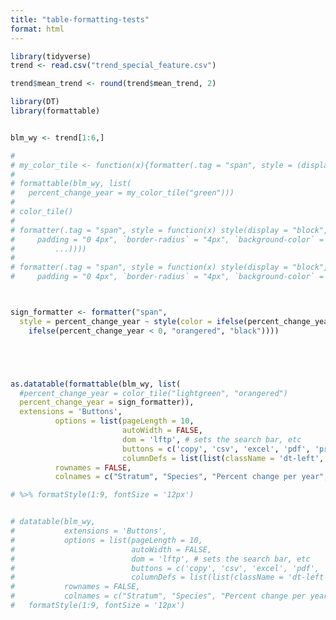 ```yaml
---
title: "table-formatting-tests"
format: html
---
```




```r
library(tidyverse)
trend <- read.csv("trend_special_feature.csv") 

trend$mean_trend <- round(trend$mean_trend, 2)

library(DT)
library(formattable)


blm_wy <- trend[1:6,]

#
# my_color_tile <- function(x){formatter(.tag = "span", style = (display = "block", padding = "0 4px", `border-radius` = "4px", `background-color` = x))}
# 
# formattable(blm_wy, list(
#   percent_change_year = my_color_tile("green")))
# 
# color_tile()
# 
# formatter(.tag = "span", style = function(x) style(display = "block", 
#     padding = "0 4px", `border-radius` = "4px", `background-color` = csscolor(gradient(as.numeric(x), 
#         ...))))
# 
# formatter(.tag = "span", style = function(x) style(display = "block", 
#     padding = "0 4px", `border-radius` = "4px", `background-color` = ifelse (percent_change_year > 0, "forestgreen", )))))



sign_formatter <- formatter("span", 
  style = percent_change_year ~ style(color = ifelse(percent_change_year > 0, "forestgreen", 
    ifelse(percent_change_year < 0, "orangered", "black"))))





as.datatable(formattable(blm_wy, list(
  #percent_change_year = color_tile("lightgreen", "orangered")
  percent_change_year = sign_formatter)),
  extensions = 'Buttons',
          options = list(pageLength = 10,
                         autoWidth = FALSE,
                         dom = 'lftp', # sets the search bar, etc
                         buttons = c('copy', 'csv', 'excel', 'pdf', 'print'),
                         columnDefs = list(list(className = 'dt-left', targets = 0:1), list(className = 'dt-center', targets = 2:9))),
          rownames = FALSE,
          colnames = c("Stratum", "Species", "Percent change per year", "Trend estimate", "Coefficient of Variation", "Lower 90%", "Upper 90%", "f", "Number of Detections", "Monitoring period")) 

# %>% formatStyle(1:9, fontSize = '12px')


# datatable(blm_wy, 
#           extensions = 'Buttons',
#           options = list(pageLength = 10,
#                          autoWidth = FALSE,
#                          dom = 'lftp', # sets the search bar, etc
#                          buttons = c('copy', 'csv', 'excel', 'pdf', 'print'),
#                          columnDefs = list(list(className = 'dt-left', targets = 0:1), list(className = 'dt-center', targets = 2:9))),
#           rownames = FALSE,
#           colnames = c("Stratum", "Species", "Percent change per year", "Trend estimate", "Coefficient of Variation", "Lower 90%", "Upper 90%", "f", "Number of Detections", "Monitoring period")) %>%
#   formatStyle(1:9, fontSize = '12px')


```

